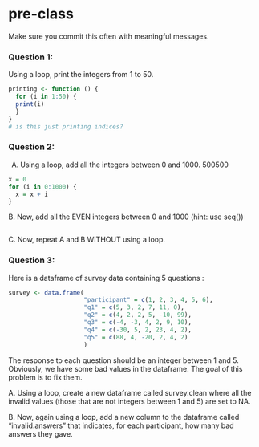# pre-class


Make sure you commit this often with meaningful messages. 


### Question 1:

Using a loop, print the integers from 1 to 50. 
```r
printing <- function () {
  for (i in 1:50) {
  print(i)
  }
}
# is this just printing indices?
```

### Question 2:

A.  Using a loop, add all the integers between 0 and 1000.
500500
```r
x = 0
for (i in 0:1000) {
  x = x + i
}
```

B. Now, add all the EVEN integers between 0 and 1000 (hint: use seq())
```r


```

C. Now, repeat A and B WITHOUT using a loop.

### Question 3:

Here is a dataframe of survey data containing 5 questions :

```r
survey <- data.frame(
                     "participant" = c(1, 2, 3, 4, 5, 6),
                     "q1" = c(5, 3, 2, 7, 11, 0),
                     "q2" = c(4, 2, 2, 5, -10, 99),
                     "q3" = c(-4, -3, 4, 2, 9, 10),
                     "q4" = c(-30, 5, 2, 23, 4, 2),
                     "q5" = c(88, 4, -20, 2, 4, 2)
                     )
```
The response to each question should be an integer between 1 and 5. Obviously, we have some bad values in the dataframe. The goal of this problem is to fix them.

A. Using a loop, create a new dataframe called survey.clean where all the invalid values (those that are not integers between 1 and 5) are set to NA.

B. Now, again using a loop, add a new column to the dataframe called “invalid.answers” that indicates, for each participant, how many bad answers they gave.
